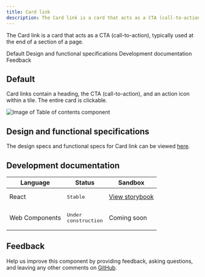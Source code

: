 ```yaml
---
title: Card link
description: The Card link is a card that acts as a CTA (call-to-action), typically used at the end of a section of a page.
---
```


<PageDescription>

The Card link is a card that acts as a CTA (call-to-action), typically used at the end of a section of a page.

</PageDescription>

<AnchorLinks>

<AnchorLink>Default</AnchorLink>
<AnchorLink>Design and functional specifications</AnchorLink>
<AnchorLink>Development documentation</AnchorLink>
<AnchorLink>Feedback</AnchorLink>

</AnchorLinks>

## Default
Card links contain a heading, the CTA (call-to-action), and an action icon within a tile. The entire card is clickable.

<Row>
<Column colMd={8} colLg={8}>

![Image of Table of contents component](../../images/component/card-link/card-link-default.jpg)

</Column>
</Row>


## Design and functional specifications

The design specs and functional specs for Card link can be viewed <a href="https://ibm.box.com/s/1u2m0fqdtrumog0ie2c4tfyyyn1clyj7" target="_blank">here</a>.

## Development documentation

| Language      | Status        | Sandbox                                                                              |
| ------------- | -----------   | ------------------------------------------------------------------------             |
| React         | <div><span class="bx--tag bx--tag--green"><pre>Stable</pre></span></div>        | <a href="https://ibmdotcom-react.mybluemix.net/?path=/story/components-cardlink--default" target="_blank">View storybook</a>|
| Web Components       | <div><span class="bx--tag bx--tag--cool-gray"><pre>Under construction</pre></span></div>  | Coming soon |

## Feedback

Help us improve this component by providing feedback, asking questions, and leaving any other comments on <a href="https://github.com/carbon-design-system/ibm-dotcom-library" target="_blank">GitHub</a>.
